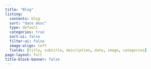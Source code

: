 ```yaml
---
title: "Blog"
listing:
  contents: blog
  sort: "date desc"
  type: default
  categories: true
  sort-ui: false
  filter-ui: false
  image-align: left
  fields: [title, subtitle, description, date, image, categories]
page-layout: full
title-block-banner: false
---
```

